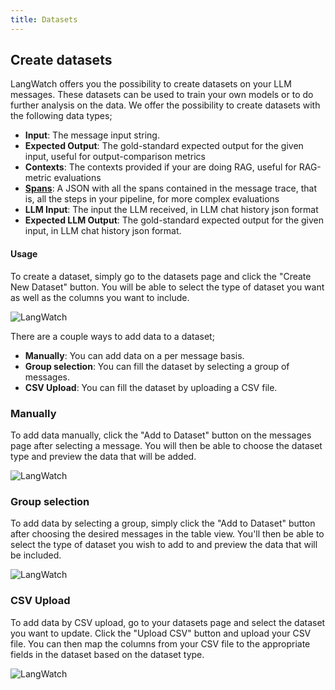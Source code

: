 ```yaml
---
title: Datasets
---
```


## Create datasets

LangWatch offers you the possibility to create datasets on your LLM messages. These datasets can be used to train your own models or to do further analysis on the data.
We offer the possibility to create datasets with the following data types;

- **Input**: The message input string.
- **Expected Output**: The gold-standard expected output for the given input,
  useful for output-comparison metrics
- **Contexts**: The contexts provided if your are doing RAG, useful
  for RAG-metric evaluations
- **[Spans](/concepts#spans)**: A JSON with all the spans contained in the message
  trace, that is, all the steps in your pipeline, for
  more complex evaluations
- **LLM Input**: The input the LLM received, in LLM chat history json
  format
- **Expected LLM Output**: The gold-standard expected output for the given input,
  in LLM chat history json format.

#### Usage

To create a dataset, simply go to the datasets page and click the "Create New Dataset" button. You will be able to select the type of dataset you want as well as the columns you want to include.

<img
  className="block"
  src="/images/dataset-screenshot-add.png"
  alt="LangWatch"
/>

There are a couple ways to add data to a dataset;

- **Manually**: You can add data on a per message basis.
- **Group selection**: You can fill the dataset by selecting a group of messages.
- **CSV Upload**: You can fill the dataset by uploading a CSV file.

### Manually

To add data manually, click the "Add to Dataset" button on the messages page after selecting a message. You will then be able to choose the dataset type and preview the data that will be added.

<img
  className="block"
  src="/images/dataset-screenshot-single.png"
  alt="LangWatch"
/>

### Group selection

To add data by selecting a group, simply click the "Add to Dataset" button after choosing the desired messages in the table view. You'll then be able to select the type of dataset you wish to add to and preview the data that will be included.

<img
  className="block"
  src="/images/dataset-screenshot-group.png"
  alt="LangWatch"
/>
### CSV Upload

To add data by CSV upload, go to your datasets page and select the dataset you want to update. Click the "Upload CSV" button and upload your CSV file. You can then map the columns from your CSV file to the appropriate fields in the dataset based on the dataset type.

<img
  className="block"
  src="/images/dataset-screenshot-csv.png"
  alt="LangWatch"
/>
